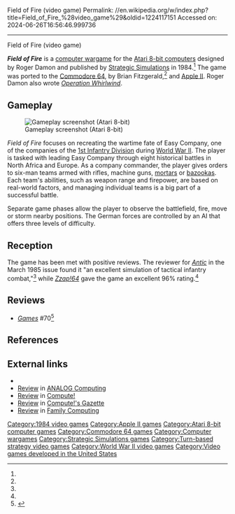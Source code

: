 Field of Fire (video game)
Permalink: //en.wikipedia.org/w/index.php?title=Field_of_Fire_%28video_game%29&oldid=1224117151
Accessed on: 2024-06-26T16:56:46.999736



------
Field of Fire (video game)
{{Distinguish|Fields of Fire (game)|Fields of Fire: War Along the Mohawk}}
{{short description|1984 video game}}

{{Infobox video game
| title = Field of Fire
| image = Field_of_Fire_(video_game)_Cover_Art.jpg
| caption = 
| released = 1984
| designer = Roger Damon
| programmer = '''Atari 8-bit'''<br>Roger Damon<br>'''Commodore 64'''<br>Brian Fitzgerald
| composer = 
| publisher = [[Strategic Simulations]]
| developer = 
| platforms = [[Apple II]], [[Atari 8-bit]], [[Commodore 64]]
| genre = [[Turn-based strategy]]
}}

'''''Field of Fire''''' is a [[computer wargame]] for the [[Atari 8-bit computers]] designed by Roger Damon and published by [[Strategic Simulations]] in 1984.<ref name="atarimania"/> The game was ported to the [[Commodore 64]], by Brian Fitzgerald,<ref name="lemon"/> and [[Apple II]]. Roger Damon also wrote ''[[Operation Whirlwind (video game)|Operation Whirlwind]]''.

==Gameplay==
[[File:Field_of_Fire_(video_game)_Atari_8-bit_PAL_screenshot.png|thumb|left|Gameplay screenshot (Atari 8-bit)]]

''Field of Fire'' focuses on recreating the wartime fate of Easy Company, one of the companies of the [[1st_Infantry_Division_(United_States)#World_War_II|1st Infantry Division]] during [[World War II]]. The player is tasked with leading Easy Company through eight historical battles in North Africa and Europe. As a company commander, the player gives orders to six-man teams armed with rifles, machine guns, [[Mortar_(weapon)|mortars]] or [[Bazooka|bazookas]]. Each team's abilities, such as weapon range and firepower, are based on real-world factors, and managing individual teams is a big part of a successful battle.

Separate game phases allow the player to observe the battlefield, fire, move or storm nearby positions. The German forces are controlled by an AI that offers three levels of difficulty.

==Reception==
The game has been met with positive reviews. The reviewer for ''[[Antic_(magazine)|Antic]]'' in the March 1985 issue found it "an excellent simulation of tactical infantry combat,"<ref name="antic"/> while ''[[Zzap!64]]'' gave the game an excellent 96% rating.<ref name="zzap"/>

==Reviews==
*''[[Games (magazine)|Games]]'' #70<ref>{{cite web | url=https://archive.org/details/games701985december/page/n53/mode/2up | title=GAMES Magazine #70 | date=December 1985 }}</ref>

==References==
{{reflist|refs=
<ref name="lemon">{{cite web|title=Field of Fire |url=https://www.lemon64.com/?mainurl=https%3A//www.lemon64.com/games/details.php%3FID%3D3748|website=Lemon64}}</ref>
<ref name="atarimania">{{cite web |title=Field of Fire |url=http://www.atarimania.com/game-atari-400-800-xl-xe-field-of-fire_1948.html |website=Atari Mania}}</ref>
<ref name="antic">{{cite journal |title=Field of Fire review |journal=Antic |date=March 1985 |page=15,91 |url=https://archive.org/details/analog-computing-magazine-28/page/n15/mode/2up}}</ref>
<ref name="zzap">{{cite journal |title=Field of Fire review |journal=Zzap!64 |date=April 1986 |page=103,104 |url=https://archive.org/details/ZZap64Issue0121986Apr/page/n103/mode/2up}}</ref>
}}

==External links==
*{{MobyGames|id=/field-of-fire}}
*[https://archive.org/details/analog-computing-magazine-28/page/n15/mode/2up Review] in [[ANALOG Computing]]
*[https://archive.org/details/1985-12-compute-magazine/page/n85/mode/2up Review] in [[Compute!]]
*[https://archive.org/details/1985-11-computegazette/page/n65/mode/2up Review] in [[Compute!'s Gazette]]
*[https://archive.org/details/family-computing-21/page/n83/mode/2up Review] in [[Family Computing]]

[[Category:1984 video games]]
[[Category:Apple II games]]
[[Category:Atari 8-bit computer games]]
[[Category:Commodore 64 games]]
[[Category:Computer wargames]]
[[Category:Strategic Simulations games]]
[[Category:Turn-based strategy video games]]
[[Category:World War II video games]]
[[Category:Video games developed in the United States]]